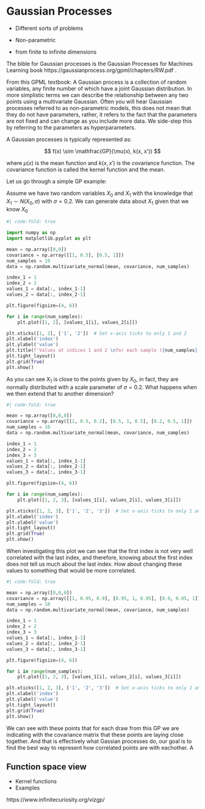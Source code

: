 # Gaussian Processes

- Different sorts of problems
- Non-parametric

- from finite to infinite dimensions

The bible for Gaussian processes is the Gaussian Processes for
Machines Learning book https://gaussianprocess.org/gpml/chapters/RW.pdf .

From this GPML textbook: A Gaussian process is a collection of random variables,
any finite number of which have a joint Gaussian distribution. In more simplistic terms we can
describe the relationship between any two points using a multivariate Gaussian. Often
you will hear Gaussian processes referred to as non-parametric models, this does not
mean that they do not have parameters, rather, it refers to the fact that the parameters
are not fixed and can change as you include more data. We side-step this by referring to
the parameters as hyperparameters.

A Gaussian processes is typically represented as:

$$
  f(x) \sim \mathfrac{GP}(\mu(x), k(x, x'))
$$

where $\mu(x)$ is the mean function and $k(x, x')$ is the covariance function. The
covariance function is called the kernel function and the mean.

Let us go through a simple GP example:

Assume we have two random variables $X_0$ and $X_1$ with the knowledge that $X_1 \sim N(X_0, \sigma)$
with $\sigma = 0.2$. We can generate data about $X_1$ given that we know $X_0$

```python
#| code-fold: true

import numpy as np
import matplotlib.pyplot as plt

mean = np.array([0,0])
covariance = np.array([[1, 0.5], [0.5, 1]])
num_samples = 10
data = np.random.multivariate_normal(mean, covariance, num_samples)

index_1 = 1
index_2 = 2
values_1 = data[:, index_1-1]
values_2 = data[:, index_2-1]

plt.figure(figsize=(4, 6))

for i in range(num_samples):
    plt.plot([1, 2], [values_1[i], values_2[i]])

plt.xticks([1, 2], ['1', '2'])  # Set x-axis ticks to only 1 and 2
plt.xlabel('index')
plt.ylabel('value')
plt.title(f'Values at indices 1 and 2 \nfor each sample ({num_samples})')
plt.tight_layout()
plt.grid(True)
plt.show()
```

As you can see $X_1$ is close to the points given by $X_0$, in fact,
they are normally distributed with a scale parameter of $\sigma = 0.2$.
What happens when we then extend that to another dimension?


```python
#| code-fold: true

mean = np.array([0,0,0])
covariance = np.array([[1, 0.5, 0.2], [0.5, 1, 0.5], [0.2, 0.5, 1]])
num_samples = 10
data = np.random.multivariate_normal(mean, covariance, num_samples)

index_1 = 1
index_2 = 2
index_3 = 3
values_1 = data[:, index_1-1]
values_2 = data[:, index_2-1]
values_3 = data[:, index_3-1]

plt.figure(figsize=(4, 6))

for i in range(num_samples):
    plt.plot([1, 2, 3], [values_1[i], values_2[i], values_3[i]])

plt.xticks([1, 2, 3], ['1', '2', '3'])  # Set x-axis ticks to only 1 and 2
plt.xlabel('index')
plt.ylabel('value')
plt.tight_layout()
plt.grid(True)
plt.show()
```
When investigating this plot we can see that the first index is not
very well correlated with the last index, and therefore, knowing about
the first index does not tell us much about the last index. How about changing
these values to something that would be more correlated.

```python
#| code-fold: true

mean = np.array([0,0,0])
covariance = np.array([[1, 0.95, 0.9], [0.95, 1, 0.95], [0.9, 0.95, 1]])
num_samples = 10
data = np.random.multivariate_normal(mean, covariance, num_samples)

index_1 = 1
index_2 = 2
index_3 = 3
values_1 = data[:, index_1-1]
values_2 = data[:, index_2-1]
values_3 = data[:, index_3-1]

plt.figure(figsize=(4, 6))

for i in range(num_samples):
    plt.plot([1, 2, 3], [values_1[i], values_2[i], values_3[i]])

plt.xticks([1, 2, 3], ['1', '2', '3'])  # Set x-axis ticks to only 1 and 2
plt.xlabel('index')
plt.ylabel('value')
plt.tight_layout()
plt.grid(True)
plt.show()
```

We can see with these points that for each draw from this GP we are indicating
with the covariance matrix that these points are laying close together. And that
is effectively what Gassian processes do, our goal is to find the best way to
represent how correlated points are with eachother. A


## Function space view
- Kernel functions
- Examples

https://www.infinitecuriosity.org/vizgp/

